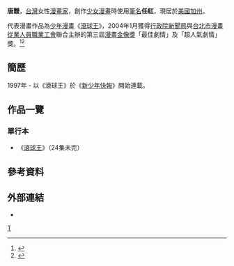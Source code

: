 {{BLPsources|time=2019-03-01}}
{{漫畫}}
'''唐靉'''{{BD||6月21日|catIdx=T}}，[[台灣|台灣]]女性[[漫畫家|漫畫家]]，創作[[少女漫畫|少女漫畫]]時使用[[筆名|筆名]]'''任紅'''，現居於[[美國|美國]][[加州|加州]]。

代表漫畫作品為[[少年漫畫|少年漫畫]]《[[滾球王|滾球王]]》，2004年1月獲得[[行政院新聞局|行政院新聞局]]與[[台北市漫畫從業人員職業工會|台北市漫畫從業人員職業工會]]聯合主辦的第三屆[[漫畫金像獎|漫畫金像獎]]「最佳劇情」及「超人氣劇情」獎。<ref>{{Cite web |url=http://www.lihpao.com/?action-viewnews-itemid-68950 |title=第三屆漫畫金像獎 |accessdate=2011-12-27 |archive-date=2015-06-12 |archive-url=https://web.archive.org/web/20150612234920/http://www.lihpao.com/?action-viewnews-itemid-68950 |dead-url=no }}</ref><ref>{{cite news |title=睽違12年 台漫《滾球王》回來了！ 作者唐靉發布最新續集預告 |url=https://game.udn.com/game/story/10453/3605329 |accessdate=2019-03-01 |work=udn遊戲角落 |language=zh-TW |archive-date=2021-04-17 |archive-url=https://web.archive.org/web/20210417145252/https://game.udn.com/game/story/10453/3605329 |dead-url=no }}</ref>

== 簡歷 == 
1997年 - 以《滾球王》於《[[新少年快報|新少年快報]]》開始連載。

== 作品一覽 ==
=== 單行本 ===
*《[[滾球王|滾球王]]》（24集未完）

== 參考資料 ==
<references/>

== 外部連結 ==
*{{facebook|tangaibookstore}}

[[Category:臺灣漫畫家|T]]